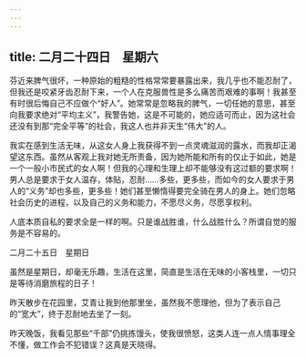 ```yaml
---
---
---
```

title: 二月二十四日　星期六
---




芬近来脾气很坏，一种原始的粗糙的性格常常要暴露出来，我几乎也不能忍耐了，但我还是咬紧牙齿忍耐下来，一个人在克服兽性是多么痛苦而艰难的事啊！我甚至有时很后悔自己不应做个“好人”。她常常是忽略我的脾气，一切任她的意思，甚至向我要求绝对“平均主义”，我警告她，这是不可能的，她应适可而止，因为这社会还没有到那“完全平等”的社会，我这人也并非天生“伟大”的人。

我实在感到生活无味，从这女人身上我获得不到一点灵魂滋润的露水，而我却正渴望这东西。虽然从客观上我对她无所责备，因为她所能和所有的仅止于如此，她是一个一般小市民式的女人啊！但我的心理和生理上却不能够没有这过额的要求啊！男人总是要求于女人温存，体贴，忍耐……多些，更多些，而如今的女人要求于男人的“义务”却也多些，更多些！她们甚至懒惰得要完全骑在男人的身上。她们忽略社会历史的进程，以及自己的义务和能力，不愿尽义务，尽愿享权利。

人底本质自私的要求全是一样的啊。只是谁战胜谁，什么战胜什么？所谓自觉的服务是不容易的。





二月二十五日　星期日


虽然是星期日，却毫无乐趣，生活在这里，简直是生活在无味的小客栈里，一切只是等待消磨旅程的日子！

昨天散步在花园里，艾青让我到他那里坐，虽然我不愿理他，但为了表示自己的“宽大”，终于忍耐地去坐了一刻。

昨天晚饭，我看见那些“千部”仍挑拣馒头，使我很愤怒，这类人连一点人情事理全不懂，做工作会不犯错误？这真是天晓得。